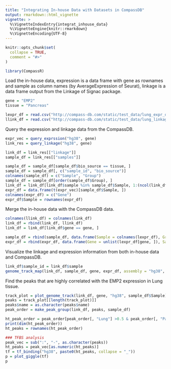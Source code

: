 ```yaml
---
title: "Integrating In-house Data with Datasets in CompassDB"
output: rmarkdown::html_vignette
vignette: >
  %\VignetteIndexEntry{integrat_inhouse_data}
  %\VignetteEngine{knitr::rmarkdown}
  %\VignetteEncoding{UTF-8}
---
```


```r
knitr::opts_chunk$set(
  collapse = TRUE,
  comment = "#>"
)
```

```r
library(CompassR)
```

Load the in-house data, expression is a data frame with gene as rownames and sample as column names (by AverageExpression of Seurat), linkage is a data frame output from the Linkage of Signac package.
```r
gene = "EMP2"
tissue = "Pancreas"

lexpr_df = read.csv("http://compass-db.com/static/test_data/lung_expr_df.csv", header = TRUE, row.names = 1)
llink_df = read.csv("http://compass-db.com/static/test_data/lung_linkage_bed.csv", header = TRUE, row.names = 1)
```

Query the expression and linkage data from the CompassDB.
```r
expr_vec = query_exprssion("hg38", gene)
link_res = query_linkage("hg38", gene)

link_df = link_res[["linkage"]]
sample_df = link_res[["samples"]]

sample_df = sample_df[sample_df$bio_source == tissue, ]
sample_df = sample_df[, c("sample_id", "bio_source")]
colnames(sample_df) = c("Sample", "Group")
sample_df = sample_df[order(sample_df$Group), ]
link_df = link_df[link_df$sample %in% sample_df$Sample, 1:(ncol(link_df)-5)]
expr_df = data.frame(t(expr_vec)[sample_df$Sample, ])
colnames(expr_df) = c("Gene")
expr_df$Sample = rownames(expr_df)
```

Merge the in-house data with the CompassDB data.
```r
colnames(llink_df) = colnames(link_df)
link_df = rbind(link_df, llink_df)
link_df = link_df[link_df$gene == gene, ]

sample_df = rbind(sample_df, data.frame(Sample = colnames(lexpr_df), Group = "Lung", row.names = colnames(lexpr_df)))
expr_df = rbind(expr_df, data.frame(Gene = unlist(lexpr_df[gene, ]), Sample = colnames(lexpr_df), row.names =  colnames(lexpr_df)))
```


Visualize the linkage and expression information from both in-house data and CompassDB.
```r
link_df$sample_id = link_df$sample
genome_track_map(link_df, sample_df, gene, expr_df, assembly = "hg38", legend.position="left", t = -20, b = 20)
```

Find the peaks that are highly correlated with the EMP2 expression in Lung tissue.
```r
track_plot = plot_genome_track(link_df, gene, "hg38", sample_df$Sample)
peaks = track_plot[[length(track_plot)]]
peaks$name = as.character(peaks$name)
peak_order = make_peak_group(link_df, peaks, sample_df)

ht_peak_order = peak_order[peak_order[, "Lung"] >0.5 & peak_order[, "Pancreas"]<0.5, ]
print(dim(ht_peak_order))
ht_peaks = rownames(ht_peak_order)

### TFBS analysis
peak_vec = sub(":", "-", as.character(peaks))
ht_peaks = peak_vec[as.numeric(ht_peaks)]
tf = tf_binding("hg38", paste0(ht_peaks, collapse = "_"))
p = plot_giggle(tf)
p
```





